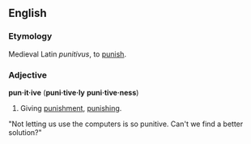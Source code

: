 == English ==
=== Etymology ===
Medieval Latin ''punitivus'', to [[punish]].

=== Adjective ===
'''pun·it·ive''' ('''puni·tive·ly''' '''puni·tive·ness''')
# Giving [[punishment]], [[punishing]].

"Not letting us use the computers is so punitive. Can't we find a better solution?"